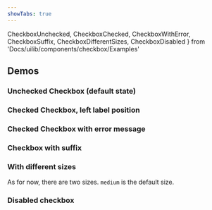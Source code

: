 ```yaml
---
showTabs: true
---
```


CheckboxUnchecked,
CheckboxChecked,
CheckboxWithError,
CheckboxSuffix,
CheckboxDifferentSizes,
CheckboxDisabled
} from 'Docs/uilib/components/checkbox/Examples'

## Demos

### Unchecked Checkbox (default state)

<CheckboxUnchecked />

### Checked Checkbox, left label position

<CheckboxChecked />

### Checked Checkbox with error message

<CheckboxWithError />

### Checkbox with suffix

<CheckboxSuffix />

### With different sizes

As for now, there are two sizes. `medium` is the default size.

<CheckboxDifferentSizes />

### Disabled checkbox

<CheckboxDisabled />
